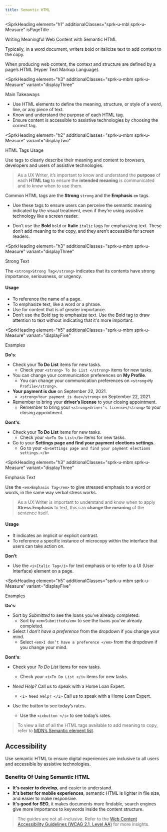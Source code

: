 ```yaml
---
title: Semantic HTML
---
```



<span id="semantic-html-guide" class="docs-b-Link--anchor"></span>
<SprkHeading
  element="h1"
  additionalClasses="sprk-u-mbl sprk-u-Measure"
  isPageTitle
>
  Writing Meaningful Web Content with Semantic HTML
</SprkHeading>

Typically, in a word document, writers bold or italicize text to add context to the copy.

When producing web content, the context and structure are defined by a page’s HTML (Hyper Text Markup Language).

<span id="main-takeaways" class="docs-b-Link--anchor"></span>
<SprkHeading
  element="h3"
  additionalClasses="sprk-u-mbm sprk-u-Measure"
  variant="displayThree"
>
  Main Takeaways
</SprkHeading>

- Use HTML elements to define the meaning, structure, or style of a word, line, or any piece of text.
- Know and understand the purpose of each HTML tag.
- Ensure content is accessible to assistive technologies by choosing the correct tag.

<span id="html-tags-usage" class="docs-b-Link--anchor"></span>
<SprkHeading
  element="h2"
  additionalClasses="sprk-u-mbm sprk-u-Measure"
  variant="displayTwo"
>
  HTML Tags Usage
</SprkHeading>

Use tags to clearly describe their meaning and content to browsers, developers and
users of assistive technologies.

> As a UX Writer, it’s important to know and understand the **purpose** of each **HTML tag** to ensure the **intended meaning** is communicated and to know when to use them.

Common HTML tags are the **Strong** `strong` and the **Emphasis** `em` tags.

- Use these tags to ensure users can perceive the semantic meaning indicated by the visual treatment, even if they’re using assistive technology like a screen reader.

- Don’t use the **Bold** `bold` or **Italic** `italic` tags for emphasizing text. These don’t add meaning to the copy, and they aren’t accessible for screen readers.

<span id="strong" class="docs-b-Link--anchor"></span>
<SprkHeading
  element="h3"
  additionalClasses="sprk-u-mbm sprk-u-Measure"
  variant="displayThree"
>
  Strong Text
</SprkHeading>

The `<strong>Strong Tag</strong>` indicates that its contents have strong importance, seriousness, or urgency.

#### Usage

- To reference the name of a page.
- To emphasize text, like a word or a phrase.
- Use for content that is of greater importance.
- Don’t use the Bold tag to emphasize text. Use the Bold tag to draw attention to text without indicating that it's more important.

<span id="examples" class="docs-b-Link--anchor"></span>
<SprkHeading
  element="h5"
  additionalClasses="sprk-u-mbm sprk-u-Measure"
  variant="displayFive"
>
  Examples
</SprkHeading>

**Do's**:

- Check your **To Do List** items for new tasks.
  - Check your `<strong> To Do List </strong>` items for new tasks.
- You can change your communication preferences on **My Profile**.
  - You can change your communication preferences on `<strong>My Profile</strong>`.
- **Your payment is due** on September 22, 2021.
  - `<strong>Your payment is due</strong>` on September 22, 2021.
- Remember to bring your **driver’s license** to your closing appointment.
  - Remember to bring your `<strong>driver’s license</strong>` to your closing appointment.

**Dont's**:

- Check your **To Do List** items for new tasks.
  - Check your `<b>To Do List</b>` items for new tasks.
- Go to your **Settings page and find your payment elections settings.**
  - Go to your `<b>Settings page and find your payment elections settings.</b>`

<span id="emphasis-text" class="docs-b-Link--anchor"></span>
<SprkHeading
  element="h3"
  additionalClasses="sprk-u-mbm sprk-u-Measure"
  variant="displayThree"
>
  Emphasis Text
</SprkHeading>

Use the `<em>Emphasis Tag</em>` to give stressed emphasis to a word or words, in the same way verbal stress works.

> As a UX Writer is important to understand and know when to apply **Stress Emphasis** to text, this can **change the meaning** of the sentence itself.

#### Usage

- It indicates an implicit or explicit contrast.
- To reference a specific instance of microcopy within the interface that users can take action on.

**Don’t**

- Use the `<i>Italic Tag</i>` for text emphasis or to refer to a UI (User Interface) element on a page.

<span id="examples" class="docs-b-Link--anchor"></span>
<SprkHeading
  element="h5"
  additionalClasses="sprk-u-mbm sprk-u-Measure"
  variant="displayFive"
>
  Examples
</SprkHeading>

**Do's**:

- Sort by <em>Submitted</em> to see the loans you’ve already completed.
  - Sort by `<em>Submitted</em>` to see the loans you’ve already completed.
- Select <em>I don’t have a preference </em> from the dropdown if you change your mind.
  - Select `<em>I don’t have a preference </em>` from the dropdown if you change your mind.

**Dont's**:

- Check your <i>To Do List </i> items for new tasks.

  - Check your `<i>To Do List </i>` items for new tasks.

- <i>Need Help? </i> Call us to speak with a Home Loan Expert.

  - `<i> Need Help? </i>` Call us to speak with a Home Loan Expert.

- Use the <i>button </i> to see today’s rates.
  - Use the `<i>button </i>` to see today’s rates.

> To view a list of all the HTML tags available to add meaning to copy, refer to [MDN’s Semantic element list](https://developer.mozilla.org/en-US/docs/Web/HTML/Element#inline_text_semantics).

## Accessibility

Use semantic HTML to ensure digital experiences are inclusive to all users and accessible by assistive technologies.

### Benefits Of Using Semantic HTML

- **It's easier to develop**, and easier to understand.
- **It's better for mobile experiences**, semantic HTML is lighter in file size, and easier to make responsive.
- **It's good for SEO**, it makes documents more findable, search engines give more importance to keywords inside the content structure.

> The guides are not all-inclusive. Refer to the [Web Content Accessibility Guidelines (WCAG 2.1, Level AA)](https://www.w3.org/TR/WCAG21/) for more insights.
